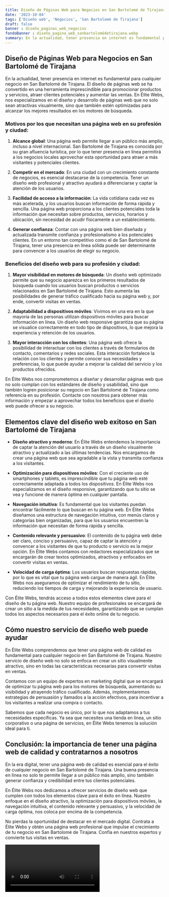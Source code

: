 ```yaml
---
title: Diseño de Páginas Web para Negocios en San Bartolomé de Tirajana
date: '2023-10-04'
tags: ['Diseño web', 'Negocios', 'San Bartolomé de Tirajana']
draft: false
banner : diseño_paginas_web_negocios
fondoBanner : diseño_pagina_web_sanbartolomédetirajana.webp
summary: En la actualidad, tener presencia en internet es fundamental para cualquier negocio en San Bartolomé de Tirajana. El diseño de páginas web se ha convertido en una herramienta imprescindible para promocionar productos y servicios, atraer clientes potenciales y aumentar las ventas. En Élite Webs, nos especializamos en el diseño y desarrollo de páginas web que no solo sean atractivas visualmente, sino que también estén optimizadas para alcanzar los mejores resultados en los motores de búsqueda.
---
```


## Diseño de Páginas Web para Negocios en San Bartolomé de Tirajana

En la actualidad, tener presencia en internet es fundamental para cualquier negocio en San Bartolomé de Tirajana. El diseño de páginas web se ha convertido en una herramienta imprescindible para promocionar productos y servicios, atraer clientes potenciales y aumentar las ventas. En Élite Webs, nos especializamos en el diseño y desarrollo de páginas web que no solo sean atractivas visualmente, sino que también estén optimizadas para alcanzar los mejores resultados en los motores de búsqueda.

### Motivos por los que necesitan una página web en su profesión y ciudad:

1. **Alcance global**: Una página web permite llegar a un público más amplio, incluso a nivel internacional. San Bartolomé de Tirajana es conocida por su gran afluencia turística, por lo que tener presencia en línea permitirá a los negocios locales aprovechar esta oportunidad para atraer a más visitantes y potenciales clientes.

2. **Competir en el mercado**: En una ciudad con un crecimiento constante de negocios, es esencial destacarse de la competencia. Tener un diseño web profesional y atractivo ayudará a diferenciarse y captar la atención de los usuarios.

3. **Facilidad de acceso a la información**: La vida cotidiana cada vez es más acelerada, y los usuarios buscan información de forma rápida y sencilla. Una página web proporciona a los clientes potenciales toda la información que necesitan sobre productos, servicios, horarios y ubicación, sin necesidad de acudir físicamente a un establecimiento.

4. **Generar confianza**: Contar con una página web bien diseñada y actualizada transmite confianza y profesionalismo a los potenciales clientes. En un entorno tan competitivo como el de San Bartolomé de Tirajana, tener una presencia en línea sólida puede ser determinante para convencer a los usuarios de elegir su negocio.

### Beneficios del diseño web para su profesión y ciudad:

1. **Mayor visibilidad en motores de búsqueda**: Un diseño web optimizado permite que su negocio aparezca en los primeros resultados de búsqueda cuando los usuarios buscan productos o servicios relacionados en San Bartolomé de Tirajana. Esto aumenta las posibilidades de generar tráfico cualificado hacia su página web y, por ende, convertir visitas en ventas.

2. **Adaptabilidad a dispositivos móviles**: Vivimos en una era en la que mayoría de las personas utilizan dispositivos móviles para buscar información en línea. Un diseño web responsive garantiza que su página se visualice correctamente en todo tipo de dispositivos, lo que mejora la experiencia y retención de los usuarios.

3. **Mayor interacción con los clientes**: Una página web ofrece la posibilidad de interactuar con los clientes a través de formularios de contacto, comentarios y redes sociales. Esta interacción fortalece la relación con los clientes y permite conocer sus necesidades y preferencias, lo que puede ayudar a mejorar la calidad del servicio y los productos ofrecidos.

En Élite Webs nos comprometemos a diseñar y desarrollar páginas web que no solo cumplan con los estándares de diseño y usabilidad, sino que también logren posicionar su negocio en San Bartolomé de Tirajana como referencia en su profesión. Contacte con nosotros para obtener más información y empezar a aprovechar todos los beneficios que el diseño web puede ofrecer a su negocio.

<GifSeo />

<Cta />

## Elementos clave del diseño web exitoso en San Bartolomé de Tirajana

- **Diseño atractivo y moderno**: En Élite Webs entendemos la importancia de captar la atención del usuario a través de un diseño visualmente atractivo y actualizado a las últimas tendencias. Nos encargamos de crear una página web que sea agradable a la vista y transmita confianza a los visitantes.

- **Optimización para dispositivos móviles**: Con el creciente uso de smartphones y tablets, es imprescindible que tu página web esté correctamente adaptada a todos los dispositivos. En Élite Webs nos especializamos en el diseño responsive, garantizando que tu sitio se vea y funcione de manera óptima en cualquier pantalla.

- **Navegación intuitiva**: Es fundamental que los visitantes puedan encontrar fácilmente lo que buscan en tu página web. En Élite Webs diseñamos una estructura de navegación intuitiva, con menús claros y categorías bien organizadas, para que los usuarios encuentren la información que necesitan de forma rápida y sencilla.

- **Contenido relevante y persuasivo**: El contenido de tu página web debe ser claro, conciso y persuasivo, capaz de captar la atención y convencer a los visitantes de que tu producto o servicio es la mejor opción. En Élite Webs contamos con redactores especializados que se encargarán de crear textos optimizados, atractivos y enfocados en convertir visitas en ventas.

- **Velocidad de carga óptima**: Los usuarios buscan respuestas rápidas, por lo que es vital que tu página web cargue de manera ágil. En Élite Webs nos aseguramos de optimizar el rendimiento de tu sitio, reduciendo los tiempos de carga y mejorando la experiencia de usuario.

Con Élite Webs, tendrás acceso a todos estos elementos clave para el diseño de tu página web. Nuestro equipo de profesionales se encargará de crear un sitio a la medida de tus necesidades, garantizando que se cumplan todos los aspectos necesarios para el éxito online de tu negocio.

## Cómo nuestro servicio de diseño web puede ayudar

En Élite Webs comprendemos que tener una página web de calidad es fundamental para cualquier negocio en San Bartolomé de Tirajana. Nuestro servicio de diseño web no solo se enfoca en crear un sitio visualmente atractivo, sino en todas las características necesarias para convertir visitas en ventas.

Contamos con un equipo de expertos en marketing digital que se encargará de optimizar tu página web para los motores de búsqueda, aumentando su visibilidad y atrayendo tráfico cualificado. Además, implementaremos estrategias de persuasión y llamados a la acción efectivos, para incentivar a los visitantes a realizar una compra o contacto.

Sabemos que cada negocio es único, por lo que nos adaptamos a tus necesidades específicas. Ya sea que necesites una tienda en línea, un sitio corporativo o una página de servicios, en Élite Webs tenemos la solución ideal para ti.

## Conclusión: la importancia de tener una página web de calidad y contratarnos a nosotros

En la era digital, tener una página web de calidad es esencial para el éxito de cualquier negocio en San Bartolomé de Tirajana. Una buena presencia en línea no solo te permite llegar a un público más amplio, sino también generar confianza y credibilidad entre tus clientes potenciales.

En Élite Webs nos dedicamos a ofrecer servicios de diseño web que cumplen con todos los elementos clave para el éxito en línea. Nuestro enfoque en el diseño atractivo, la optimización para dispositivos móviles, la navegación intuitiva, el contenido relevante y persuasivo, y la velocidad de carga óptima, nos coloca por encima de la competencia.

No pierdas la oportunidad de destacar en el mercado digital. Contrata a Élite Webs y obtén una página web profesional que impulse el crecimiento de tu negocio en San Bartolomé de Tirajana. Confía en nuestros expertos y convierte tus visitas en ventas.

<Video />

<CtaBot job='Negocios' city='San Bartolomé de Tirajana'/>

<Gmaps query='San Bartolomé de Tirajana+españa+maps' />